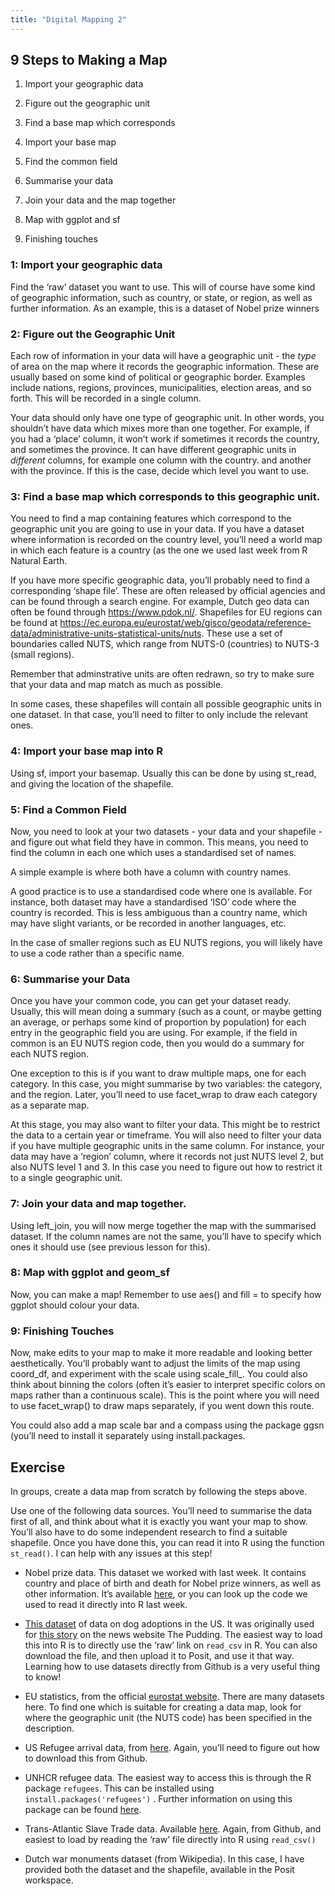 ```yaml
---
title: "Digital Mapping 2"
---
```


## 9 Steps to Making a Map

1.  Import your geographic data

2.  Figure out the geographic unit

3.  Find a base map which corresponds

4.  Import your base map

5.  Find the common field

6.  Summarise your data

7.  Join your data and the map together

8.  Map with ggplot and sf

9.  Finishing touches

### 1: Import your geographic data

Find the 'raw' dataset you want to use. This will of course have some kind of geographic information, such as country, or state, or region, as well as further information. As an example, this is a dataset of Nobel prize winners

### 2: Figure out the Geographic Unit

Each row of information in your data will have a geographic unit - the *type* of area on the map where it records the geographic information. These are usually based on some kind of political or geographic border. Examples include nations, regions, provinces, municipalities, election areas, and so forth. This will be recorded in a single column.

Your data should only have one type of geographic unit. In other words, you shouldn't have data which mixes more than one together. For example, if you had a 'place' column, it won't work if sometimes it records the country, and sometimes the province. It can have different geographic units in *different* columns, for example one column with the country. and another with the province. If this is the case, decide which level you want to use.

### 3: Find a base map which corresponds to this geographic unit.

You need to find a map containing features which correspond to the geographic unit you are going to use in your data. If you have a dataset where information is recorded on the country level, you'll need a world map in which each feature is a country (as the one we used last week from R Natural Earth.

If you have more specific geographic data, you'll probably need to find a corresponding 'shape file'. These are often released by official agencies and can be found through a search engine. For example, Dutch geo data can often be found through <https://www.pdok.nl/>. Shapefiles for EU regions can be found at <https://ec.europa.eu/eurostat/web/gisco/geodata/reference-data/administrative-units-statistical-units/nuts>. These use a set of boundaries called NUTS, which range from NUTS-0 (countries) to NUTS-3 (small regions).

Remember that adminstrative units are often redrawn, so try to make sure that your data and map match as much as possible.

In some cases, these shapefiles will contain all possible geographic units in one dataset. In that case, you'll need to filter to only include the relevant ones.

### 4: Import your base map into R

Using sf, import your basemap. Usually this can be done by using st_read, and giving the location of the shapefile.

### 5: Find a Common Field

Now, you need to look at your two datasets - your data and your shapefile - and figure out what field they have in common. This means, you need to find the column in each one which uses a standardised set of names.

A simple example is where both have a column with country names.

A good practice is to use a standardised code where one is available. For instance, both dataset may have a standardised 'ISO' code where the country is recorded. This is less ambiguous than a country name, which may have slight variants, or be recorded in another languages, etc.

In the case of smaller regions such as EU NUTS regions, you will likely have to use a code rather than a specific name.

### 6: Summarise your Data

Once you have your common code, you can get your dataset ready. Usually, this will mean doing a summary (such as a count, or maybe getting an average, or perhaps some kind of proportion by population) for each entry in the geographic field you are using. For example, if the field in common is an EU NUTS region code, then you would do a summary for each NUTS region.

One exception to this is if you want to draw multiple maps, one for each category. In this case, you might summarise by two variables: the category, and the region. Later, you'll need to use facet_wrap to draw each category as a separate map.

At this stage, you may also want to filter your data. This might be to restrict the data to a certain year or timeframe. You will also need to filter your data if you have multiple geographic units in the same column. For instance, your data may have a 'region' column, where it records not just NUTS level 2, but also NUTS level 1 and 3. In this case you need to figure out how to restrict it to a single geographic unit.

### 7: Join your data and map together.

Using left_join, you will now merge together the map with the summarised dataset. If the column names are not the same, you'll have to specify which ones it should use (see previous lesson for this).

### 8: Map with ggplot and geom_sf

Now, you can make a map! Remember to use aes() and fill = to specify how ggplot should colour your data.

### 9: Finishing Touches

Now, make edits to your map to make it more readable and looking better aesthetically. You'll probably want to adjust the limits of the map using coord_df, and experiment with the scale using scale_fill\_. You could also think about binning the colors (often it's easier to interpret specific colors on maps rather than a continuous scale). This is the point where you will need to use facet_wrap() to draw maps separately, if you went down this route.

You could also add a map scale bar and a compass using the package ggsn (you'll need to install it separately using install.packages.

## Exercise

In groups, create a data map from scratch by following the steps above.

Use one of the following data sources. You'll need to summarise the data first of all, and think about what it is exactly you want your map to show. You'll also have to do some independent research to find a suitable shapefile. Once you have done this, you can read it into R using the function `st_read()`. I can help with any issues at this step!

-   Nobel prize data. This dataset we worked with last week. It contains country and place of birth and death for Nobel prize winners, as well as other information. It's available [here](https://github.com/melaniewalsh/Intro-Cultural-Analytics/tree/master/book/data/nobel-prize-winners), or you can look up the code we used to read it directly into R last week.

-   [This dataset](https://github.com/the-pudding/data/blob/master/dog-shelters/allDogDescriptions.csv) of data on dog adoptions in the US. It was originally used for [this story](https://pudding.cool/2019/10/shelters/) on the news website The Pudding. The easiest way to load this into R is to directly use the 'raw' link on `read_csv` in R. You can also download the file, and then upload it to Posit, and use it that way. Learning how to use datasets directly from Github is a very useful thing to know!

-   EU statistics, from the official [eurostat website](https://ec.europa.eu/eurostat/web/main/data/database). There are many datasets here. To find one which is suitable for creating a data map, look for where the geographic unit (the NUTS code) has been specified in the description.

-   US Refugee arrival data, from [here](https://github.com/melaniewalsh/Intro-Cultural-Analytics/tree/master/book/data/us-refugee-arrivals). Again, you'll need to figure out how to download this from Github.

-   UNHCR refugee data. The easiest way to access this is through the R package `refugees`. This can be installed using `install.packages('refugees')` . Further information on using this package can be found [here](https://www.unhcr.org/refugee-statistics/insights/explainers/refugees-r-package.html).

-   Trans-Atlantic Slave Trade data. Available [here](https://github.com/melaniewalsh/Intro-Cultural-Analytics/blob/master/book/data/Trans-Atlantic-Slave-Trade_Americas.csv). Again, from Github, and easiest to load by reading the 'raw' file directly into R using `read_csv()`

-   Dutch war monuments dataset (from Wikipedia). In this case, I have provided both the dataset and the shapefile, available in the Posit workspace.
